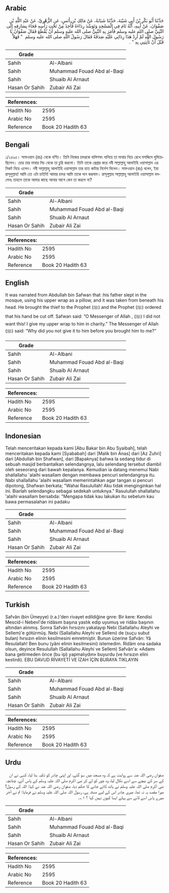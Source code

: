 ## Arabic


<div dir="rtl" lang="ar" style={{fontSize:'larger',backgroundColor:'#f8f9fa',padding:20}}>
حَدَّثَنَا أَبُو بَكْرِ بْنُ أَبِي شَيْبَةَ، حَدَّثَنَا شَبَابَةُ، عَنْ مَالِكِ بْنِ أَنَسٍ، عَنِ الزُّهْرِيِّ، عَنْ عَبْدِ اللَّهِ بْنِ صَفْوَانَ، عَنْ أَبِيهِ، أَنَّهُ نَامَ فِي الْمَسْجِدِ وَتَوَسَّدَ رِدَاءَهُ فَأُخِذَ مِنْ تَحْتِ رَأْسِهِ فَجَاءَ بِسَارِقِهِ إِلَى النَّبِيِّ صلى الله عليه وسلم فَأَمَرَ بِهِ النَّبِيُّ صلى الله عليه وسلم أَنْ يُقْطَعَ فَقَالَ صَفْوَانُ يَا رَسُولَ اللَّهِ لَمْ أُرِدْ هَذَا رِدَائِي عَلَيْهِ صَدَقَةٌ فَقَالَ رَسُولُ اللَّهِ صلى الله عليه وسلم ‏ "‏ فَهَلاَّ قَبْلَ أَنْ تَأْتِيَنِي بِهِ ‏"‏ ‏.‏
</div>
<div style={{backgroundColor:'#f8f9fa',padding:20, marginBottom: 10}}><table> <thead> <tr> <th>Grade</th> <th></th> </tr> </thead> <tbody> <tr><td>Sahih</td><td>Al-Albani</td></tr><tr><td>Sahih</td><td>Muhammad Fouad Abd al-Baqi</td></tr><tr><td>Sahih</td><td>Shuaib Al Arnaut</td></tr><tr><td>Hasan Or Sahih</td><td>Zubair Ali Zai</td></tr></tbody></table><table> <thead> <tr> <th>References:</th> <th></th> </tr> </thead> <tbody><tr><td>Hadith No</td><td>2595</td></tr><tr><td>Arabic No</td><td>2595</td></tr><tr><td>Reference</td><td>Book 20 Hadith 63</td></tr></tbody></table></div>

## Bengali


<div dir="ltr" lang="bn" style={{fontSize:'larger',backgroundColor:'#f8f9fa',padding:20}}>
১/২৫৯৫। সাফওয়ান (রাঃ) থেকে বর্ণিত। তিনি নিজের চাদরকে বালিশবৎ বানিয়ে তা মাথার নিচে রেখে মসজিদে ঘুমিয়েছিলেন। চোর তার মাথার নিচ থেকে তা চুরি করলো। তিনি তাকে প্রেপ্তার করে নবী সাল্লাল্লাহু আলাইহি ওয়াসাল্লাম এর নিকট নিয়ে এলেন। নবী সাল্লাল্লাহু আলাইহি ওয়াসাল্লাম তার হাত কাটার নির্দেশ দিলেন। সাফওয়ান (রাঃ) বলেন, ইয়া রাসূলুল্লাহ! আমি তো এটা চাইনি! আমার চাদর আমি তাকে দান করলাম। রাসূলুল্লাহ সাল্লাল্লাহু আলাইহি ওয়াসাল্লাম বললেনঃ তাহলে তাকে আমার কাছে আনার আগে কেন তা করলে না?
</div>
<div style={{backgroundColor:'#f8f9fa',padding:20, marginBottom: 10}}><table> <thead> <tr> <th>Grade</th> <th></th> </tr> </thead> <tbody> <tr><td>Sahih</td><td>Al-Albani</td></tr><tr><td>Sahih</td><td>Muhammad Fouad Abd al-Baqi</td></tr><tr><td>Sahih</td><td>Shuaib Al Arnaut</td></tr><tr><td>Hasan Or Sahih</td><td>Zubair Ali Zai</td></tr></tbody></table><table> <thead> <tr> <th>References:</th> <th></th> </tr> </thead> <tbody><tr><td>Hadith No</td><td>2595</td></tr><tr><td>Arabic No</td><td>2595</td></tr><tr><td>Reference</td><td>Book 20 Hadith 63</td></tr></tbody></table></div>

## English


<div dir="ltr" lang="en" style={{fontSize:'larger',backgroundColor:'#f8f9fa',padding:20}}>
It was narrated from Abdullah bin Safwan that :his father slept in the mosque, using his upper wrap as a pillow, and it was taken from beneath his head. He brought the thief to the Prophet (ﷺ) and the Prophet (ﷺ) ordered that his hand be cut off. Safwan said: “O Messenger of Allah , (ﷺ) I did not want this! I give my upper wrap to him in charity.” The Messenger of Allah (ﷺ) said: “Why did you not give it to him before you brought him to me?”
</div>
<div style={{backgroundColor:'#f8f9fa',padding:20, marginBottom: 10}}><table> <thead> <tr> <th>Grade</th> <th></th> </tr> </thead> <tbody> <tr><td>Sahih</td><td>Al-Albani</td></tr><tr><td>Sahih</td><td>Muhammad Fouad Abd al-Baqi</td></tr><tr><td>Sahih</td><td>Shuaib Al Arnaut</td></tr><tr><td>Hasan Or Sahih</td><td>Zubair Ali Zai</td></tr></tbody></table><table> <thead> <tr> <th>References:</th> <th></th> </tr> </thead> <tbody><tr><td>Hadith No</td><td>2595</td></tr><tr><td>Arabic No</td><td>2595</td></tr><tr><td>Reference</td><td>Book 20 Hadith 63</td></tr></tbody></table></div>

## Indonesian


<div dir="ltr" lang="id" style={{fontSize:'larger',backgroundColor:'#f8f9fa',padding:20}}>
Telah menceritakan kepada kami [Abu Bakar bin Abu Syaibah], telah menceritakan kepada kami [Syababah] dari [Malik bin Anas] dari [Az Zuhri] dari [Abdullah bin Shafwan], dari [Bapaknya] bahwa Ia sedang tidur di sebuah masjid berbantalkan selendangnya, lalu selendang tersebut diambil oleh seseorang dari bawah kepalanya. Kemudian ia datang menemui Nabi shallallahu 'alaihi wasallam dengan membawa pencuri selendangnya itu. Nabi shallallahu 'alaihi wasallam memerintahkan agar tangan si pencuri dipotong, Shafwan berkata; "Wahai Rasulullah! Aku tidak menginginkan hal ini. Biarlah selendangku sebagai sedekah untuknya." Rasulullah shallallahu 'alaihi wasallam bersabda: "Mengapa tidak kau lakukan itu sebelum kau bawa permasalahan ini padaku
</div>
<div style={{backgroundColor:'#f8f9fa',padding:20, marginBottom: 10}}><table> <thead> <tr> <th>Grade</th> <th></th> </tr> </thead> <tbody> <tr><td>Sahih</td><td>Al-Albani</td></tr><tr><td>Sahih</td><td>Muhammad Fouad Abd al-Baqi</td></tr><tr><td>Sahih</td><td>Shuaib Al Arnaut</td></tr><tr><td>Hasan Or Sahih</td><td>Zubair Ali Zai</td></tr></tbody></table><table> <thead> <tr> <th>References:</th> <th></th> </tr> </thead> <tbody><tr><td>Hadith No</td><td>2595</td></tr><tr><td>Arabic No</td><td>2595</td></tr><tr><td>Reference</td><td>Book 20 Hadith 63</td></tr></tbody></table></div>

## Turkish


<div dir="ltr" lang="tr" style={{fontSize:'larger',backgroundColor:'#f8f9fa',padding:20}}>
Safvân (bin Ümeyye) (r.a.)'den rivayet edildiğine gnre: Bir kere: Kendisi Mescid-i Nebevî'de ridâsım başına yastık edip uyumuş ve ridâsı başının altından alınmış. Sonra Safvân hırsızını yakalayıp Nebi (Sallallahu Aleyhi ve Sellem)'e götürmüş. Nebi (Sallallahu Aleyhi ve Sellenı) de (suçu subut bulan) hırsızın elinin kesilmesini emretmiştir. Bunun üzerine Safvân: Yâ Resulallah! Ben bunu (yâni elinin kesilmesini) istemedim. Ridâm ona sadaka olsun, deyince Resulullah (Sallallahu Aleyhi ve Sellem) Safvân'a: «Adamı bana getirmeden önce (bu işi) yapmalıydın» buyurdu (ve hırsızın elini kestirdi). EBU DAVUD RİVAYETİ VE İZAH İÇİN BURAYA TIKLAYIN
</div>
<div style={{backgroundColor:'#f8f9fa',padding:20, marginBottom: 10}}><table> <thead> <tr> <th>Grade</th> <th></th> </tr> </thead> <tbody> <tr><td>Sahih</td><td>Al-Albani</td></tr><tr><td>Sahih</td><td>Muhammad Fouad Abd al-Baqi</td></tr><tr><td>Sahih</td><td>Shuaib Al Arnaut</td></tr><tr><td>Hasan Or Sahih</td><td>Zubair Ali Zai</td></tr></tbody></table><table> <thead> <tr> <th>References:</th> <th></th> </tr> </thead> <tbody><tr><td>Hadith No</td><td>2595</td></tr><tr><td>Arabic No</td><td>2595</td></tr><tr><td>Reference</td><td>Book 20 Hadith 63</td></tr></tbody></table></div>

## Urdu


<div dir="rtl" lang="ur" style={{fontSize:'larger',backgroundColor:'#f8f9fa',padding:20}}>
صفوان رضی اللہ عنہ سے روایت ہے کہ وہ مسجد میں سو گئے، اور اپنی چادر کو تکیہ بنا لیا، کسی نے ان کے سر کے نیچے سے اسے نکال لیا، وہ چور کو لے کر نبی اکرم صلی اللہ علیہ وسلم کے پاس آئے، چنانچہ نبی اکرم صلی اللہ علیہ وسلم نے ہاتھ کاٹے جانے کا حکم دیا، صفوان رضی اللہ عنہ نے کہا: اللہ کے رسول! میرا مقصد یہ نہ تھا، میری چادر اس کے لیے صدقہ ہے، رسول اللہ صلی اللہ علیہ وسلم نے فرمایا: تم نے آخر میرے پاس اسے لانے سے پہلے ایسا کیوں نہیں کیا ؟ ۱؎۔
</div>
<div style={{backgroundColor:'#f8f9fa',padding:20, marginBottom: 10}}><table> <thead> <tr> <th>Grade</th> <th></th> </tr> </thead> <tbody> <tr><td>Sahih</td><td>Al-Albani</td></tr><tr><td>Sahih</td><td>Muhammad Fouad Abd al-Baqi</td></tr><tr><td>Sahih</td><td>Shuaib Al Arnaut</td></tr><tr><td>Hasan Or Sahih</td><td>Zubair Ali Zai</td></tr></tbody></table><table> <thead> <tr> <th>References:</th> <th></th> </tr> </thead> <tbody><tr><td>Hadith No</td><td>2595</td></tr><tr><td>Arabic No</td><td>2595</td></tr><tr><td>Reference</td><td>Book 20 Hadith 63</td></tr></tbody></table></div>